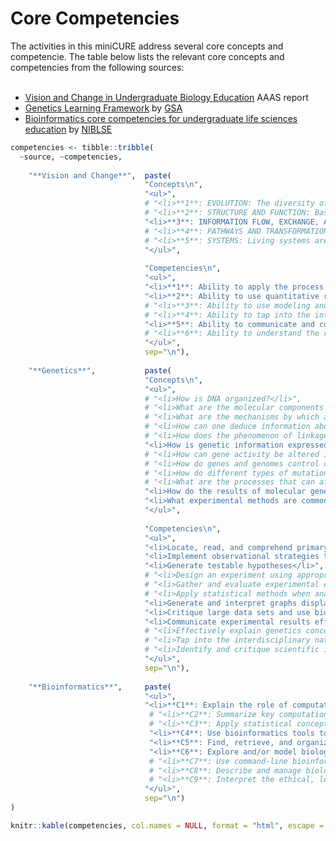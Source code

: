 # Core Competencies {#competencies-table}

The activities in this miniCURE address several core concepts and competencie.  The table below lists the relevant core concepts and competencies from the following sources:
<br>
<br>

  - [Vision and Change in Undergraduate Biology Education](https://visionandchange.org/) AAAS report
  - [Genetics Learning Framework](https://genetics-gsa.org/education/genetics-learning-framework/) by [GSA](https://genetics-gsa.org/)
  - [Bioinformatics core competencies for undergraduate life sciences education](https://doi.org/10.1371/journal.pone.0196878) by [NIBLSE](https://qubeshub.org/community/groups/niblse)


```r
competencies <- tibble::tribble(
  ~source, ~competencies,
  
    "**Vision and Change**",  paste(
                              "Concepts\n",
                              "<ul>",
                              # "<li>**1**: EVOLUTION: The diversity of life evolved over time by processes of mutation, selection, and genetic change.</li>",
                              # "<li>**2**: STRUCTURE AND FUNCTION: Basic units of structure define the function of all living things.</li>",
                              "<li>**3**: INFORMATION FLOW, EXCHANGE, AND STORAGE: The growth and behavior of organisms are activated through the expression of genetic information in context.</li>",
                              # "<li>**4**: PATHWAYS AND TRANSFORMATIONS OF ENERGY AND MATTER: Biological systems grow and change by processes based upon chemical transformation pathways and are governed by the laws of thermodynamics.</li>",
                              # "<li>**5**: SYSTEMS: Living systems are interconnected and interacting.</li>",
                              "</ul>",
                              
                              "Competencies\n",
                              "<ul>",
                              "<li>**1**: Ability to apply the process of science</li>",
                              "<li>**2**: Ability to use quantitative reasoning</li>",
                              # "<li>**3**: Ability to use modeling and simulation</li>",
                              # "<li>**4**: Ability to tap into the interdisciplinary nature of science</li>",
                              "<li>**5**: Ability to communicate and collaborate with other disciplines</li>",
                              # "<li>**6**: Ability to understand the relationship between science and society</li>",
                              "</ul>",
                              sep="\n"),
  
    "**Genetics**",           paste(
                              "Concepts\n",
                              "<ul>",
                              # "<li>How is DNA organized?</li>",
                              # "<li>What are the molecular components and mechanisms necessary to preserve and duplicate an organism’s genome?</li>",
                              # "<li>What are the mechanisms by which an organism’s genome is passed on to the next generation?</li>",
                              # "<li>How can one deduce information about genes, alleles, and gene functions from analysis of genetic crosses and patterns of inheritance?</li>",
                              # "<li>How does the phenomenon of linkage affect the assortment of alleles during meiosis?</li>",
                              "<li>How is genetic information expressed so it affects an organism’s structure and function?</li>",
                              # "<li>How can gene activity be altered in the absence of DNA changes?</li>",
                              # "<li>How do genes and genomes control changes in an organism’s structure and function throughout its life cycle?</li>",
                              # "<li>How do different types of mutations affect genes and the corresponding mRNAs and proteins?</li>",
                              # "<li>What are the processes that can affect the frequency of genotypes and phenotypes in a population over time?</li>",
                              "<li>How do the results of molecular genetic studies in model organisms help us understand aspects of human genetics and genetic diseases?</li>",
                              "<li>What experimental methods are commonly used to analyze gene structure, gene expression, gene function, and genetic variants?</li>",
                              "</ul>",
                              
                              "Competencies\n",
                              "<ul>",
                              "<li>Locate, read, and comprehend primary literature research papers on genetics topics</li>",
                              "<li>Implement observational strategies to formulate a question</li>",
                              "<li>Generate testable hypotheses</li>",
                              # "<li>Design an experiment using appropriate controls and appropriate sample sizes</li>",
                              # "<li>Gather and evaluate experimental evidence, including qualitative and quantitative data</li>",
                              # "<li>Apply statistical methods when analyzing their data, and use patterns to construct a model</li>",
                              "<li>Generate and interpret graphs displaying experimental results</li>",
                              "<li>Critique large data sets and use bioinformatics to assess genetics data</li>",
                              "<li>Communicate experimental results effectively, including writing research papers and giving presentations</li>",
                              # "<li>Effectively explain genetics concepts to different audiences</li>",
                              # "<li>Tap into the interdisciplinary nature of science</li>",
                              # "<li>Identify and critique scientific issues relating to society or ethics</li>",
                              "</ul>",
                              sep="\n"),
  
    "**Bioinformatics**",     paste(
                              "<ul>",
                              "<li>**C1**: Explain the role of computation and data mining in addressing hypothesis-driven and hypothesis-generating questions within the life sciences</li>",
                               # "<li>**C2**: Summarize key computational concepts, such as algorithms and relational databases, and their applications in the life sciences</li>",
                               # "<li>**C3**: Apply statistical concepts used in bioinformatics</li>",
                               "<li>**C4**: Use bioinformatics tools to examine complex biological problems in evolution, information flow, and other important areas of biology</li>",
                               "<li>**C5**: Find, retrieve, and organize various types of biological data</li>",
                               "<li>**C6**: Explore and/or model biological interactions, networks and data integration using bioinformatics</li>",
                               # "<li>**C7**: Use command-line bioinformatics tools and write simple computer scripts</li>",
                               # "<li>**C8**: Describe and manage biological data types, structure, and reproducibility</li>",
                               # "<li>**C9**: Interpret the ethical, legal, medical, and social implications of biological data</li>",
                              "</ul>",
                              sep="\n")
)

knitr::kable(competencies, col.names = NULL, format = "html", escape = FALSE)
```

